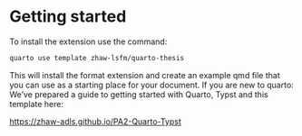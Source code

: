 
# Getting started

To install the extension use the command:

```bash
quarto use template zhaw-lsfm/quarto-thesis
```

This will install the format extension and create an example qmd file that you can use as a starting place for your document. If you are new to quarto:  We've prepared a guide to getting started with Quarto, Typst and this template here: 

<https://zhaw-adls.github.io/PA2-Quarto-Typst>

